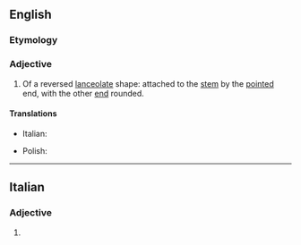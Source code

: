 ==English==

===Etymology===
{{prefix|ob|lanceolate|lang=en}}

===Adjective===
{{en-adj}}

# {{lb|en|botany|of leaves}} Of a reversed [[lanceolate]] shape: attached to the [[stem]] by the [[pointed]] end, with the other [[end]] rounded.

====Translations====
{{trans-top|of a reversed lanceolate shape}}
* Italian: {{t+|it|oblanceolato}}
{{trans-mid}}
* Polish: {{t|pl|odwrotnie-lancetowaty|m}}
{{trans-bottom}}

----

==Italian==

===Adjective===
{{head|it|adjective form}}

# {{feminine plural of|oblanceolato|lang=it}}